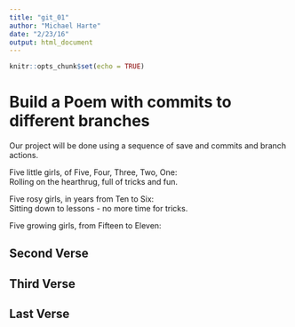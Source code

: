---
title: "git_01"
author: "Michael Harte"
date: "2/23/16"
output: html_document
---

```{r setup, include=FALSE}
knitr::opts_chunk$set(echo = TRUE)
```
# Build a Poem with commits to different branches
Our project will be done using a sequence of save and commits and branch actions.
<!-- Do not modify or change any text in "!--" bracketed areas such as this --- these are instructions to
you, if you change any of this the git program will notice it and compromise your git merging strategy !-->

Five little girls, of Five, Four, Three, Two, One:   
Rolling on the hearthrug, full of tricks and fun.   

Five rosy girls, in years from Ten to Six:  
Sitting down to lessons - no more time for tricks.   

Five growing girls, from Fifteen to Eleven:  
<!--Put the first five lines of a poem by Lewis Carrol in this section!-->

## Second Verse
<!--Put the first five lines of a poem by Robert Frost here!-->

## Third Verse
<!--Put the first two verses of The Walrus and the Carpenter here!-->

## Last Verse
<!--Put a short poem of your choice 8-20 lines,here!-->
